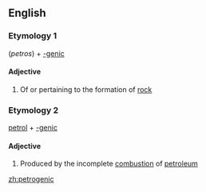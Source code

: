 ==English==

===Etymology 1===
{{etyl|el}} (''petros'') + [[-genic]]

====Adjective====
{{en-adj|-}}

# Of or pertaining to the formation of [[rock]]

===Etymology 2===
[[petrol]] + [[-genic]]

====Adjective====
{{en-adj|-}}

# {{context|of hydrocarbons etc}} Produced by the incomplete [[combustion]] of [[petroleum]]

[[zh:petrogenic]]